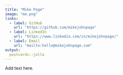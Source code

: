 ```yaml
---
title: "Mike Page"
image: "me.png"
links:
  - label: GitHub
    url: "https://github.com/mikejohnpage"
  - label: LinkedIn
    url: "https://www.linkedin.com/in/mikejohnpage/"
  - label: Email
    url: "mailto:hello@mikejohnpage.com"
output:
  postcards::jolla
---
```

 
Add text here.

